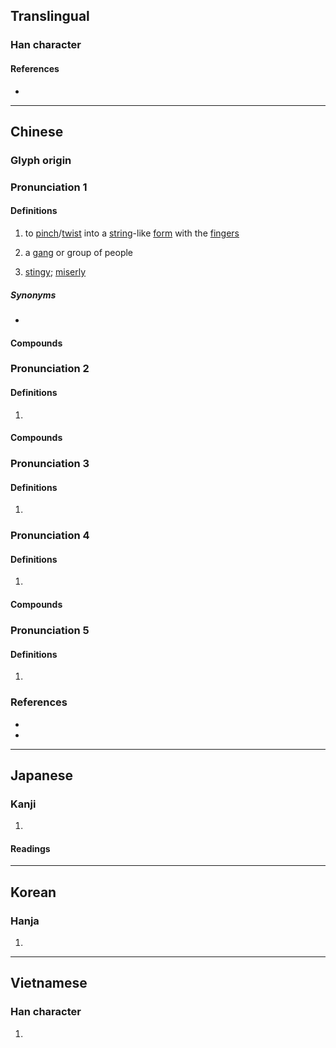 {{also|撚}}
{{character info}}
{{character info|0xf9a4}}
==Translingual==

===Han character===
{{Han char|rn=64|rad=手|as=08|sn=11|four=58032|canj=QOIP|ids=⿰扌念}}

====References====
* {{Han ref|kx=0435.300|dkj=12222|dj=0785.120|hdz=31901.030|uh=637B|ud=25467|bh=B1C9|bd=45513}}

----

==Chinese==
{{attention|zh|please check}}
{{attention|zh|←→撚?}}
{{attention|nan|liàm}}
{{attn|ltc}}{{attn|och|Middle+Old Chinese needs to be distributed}}

===Glyph origin===
{{Han etym}}

===Pronunciation 1===
{{zh-forms}}
{{zh-pron
|m=niǎn
|c=nim2,nim5
|mn=liàm
|cat=n
}}

====Definitions====
{{zh-hanzi}}

# to [[pinch]]/[[twist]] into a [[string]]-like [[form]] with the [[finger]]s
# {{lb|zh|Central Plains Mandarin|synecdoche}} a [[gang]] or group of people
#: {{zh-x|捻軍}}
# {{lb|zh|Quanzhou|_|Hokkien|vulgar}} [[stingy]]; [[miserly]]

=====Synonyms=====
* {{sense|stingy}}
{{zh-dial|吝嗇}}

====Compounds====
{{zh-der|捻軍|捻子|捻匪|捻匪}}

===Pronunciation 2===
{{zh-forms}}
{{zh-pron
|m=niǎn
|c=nan2
|cat=
}}

====Definitions====
{{zh-hanzi}}

# {{rfdef|zh}}

====Compounds====
{{zh-der|捻線}}

===Pronunciation 3===
{{zh-forms}}
{{zh-pron
|m=niǎn
|c=nim1
|cat=v
}}

====Definitions====
{{zh-hanzi}}

# {{rfdef|zh}}

===Pronunciation 4===
{{zh-forms}}
{{zh-pron
|m=niǎn
|c=nin2
|cat=
}}

====Definitions====
{{zh-hanzi}}

# {{rfdef|zh}}

====Compounds====
{{zh-der|捻死木虱|捻喉}}

===Pronunciation 5===
{{zh-forms}}
{{zh-pron
|m=niē
|c=nip6
|cat=v
}}

====Definitions====
{{zh-hanzi}}

# {{zh-alt-form|捏}}

===References===
* {{R:yue:mfccd}}
* {{R:twedu|A01611}}

----

==Japanese==

===Kanji===
{{ja-kanji|grade=|rs=手08}}

# {{rfdef|ja|sort=手08}}

====Readings====
{{ja-readings
|goon=にょう<ねふ, ねん<ねん<ねむ
|kanon=じょう<でふ, でん<でん<でむ
|kun=ひね-る, ねじ-る<ねぢ-る, よじる
}}

----

==Korean==

===Hanja===
{{ko-hanja|hangeul=[[념]]>[[염]], [[녑]]>[[엽]]|eumhun=|rv=nyeom>yeom, nyeop>yeop|mr=nyŏm>yŏm, nyŏp>yŏp|y=nyem>yem, nyep>yep}}

# {{rfdef|ko|sort=手08}}

----

==Vietnamese==

===Han character===
{{vi-readings|reading=nạm, nắm, ném, niết, niệm, niệp, niêm, núm|rs=手08}}

# {{rfdef|vi|sort=手08}}